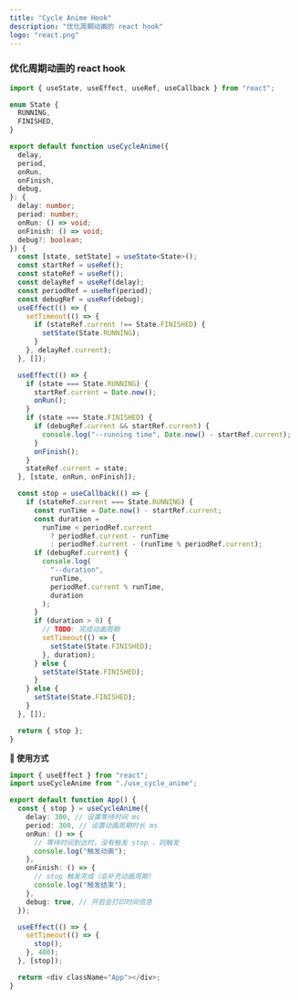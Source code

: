 ```yaml
---
title: "Cycle Anime Hook"
description: "优化周期动画的 react hook"
logo: "react.png"
---
```


### 优化周期动画的 react hook

```ts
import { useState, useEffect, useRef, useCallback } from "react";

enum State {
  RUNNING,
  FINISHED,
}

export default function useCycleAnime({
  delay,
  period,
  onRun,
  onFinish,
  debug,
}: {
  delay: number;
  period: number;
  onRun: () => void;
  onFinish: () => void;
  debug?: boolean;
}) {
  const [state, setState] = useState<State>();
  const startRef = useRef();
  const stateRef = useRef();
  const delayRef = useRef(delay);
  const periodRef = useRef(period);
  const debugRef = useRef(debug);
  useEffect(() => {
    setTimeout(() => {
      if (stateRef.current !== State.FINISHED) {
        setState(State.RUNNING);
      }
    }, delayRef.current);
  }, []);

  useEffect(() => {
    if (state === State.RUNNING) {
      startRef.current = Date.now();
      onRun();
    }
    if (state === State.FINISHED) {
      if (debugRef.current && startRef.current) {
        console.log("--running time", Date.now() - startRef.current);
      }
      onFinish();
    }
    stateRef.current = state;
  }, [state, onRun, onFinish]);

  const stop = useCallback(() => {
    if (stateRef.current === State.RUNNING) {
      const runTime = Date.now() - startRef.current;
      const duration =
        runTime < periodRef.current
          ? periodRef.current - runTime
          : periodRef.current - (runTime % periodRef.current);
      if (debugRef.current) {
        console.log(
          "--duration",
          runTime,
          periodRef.current % runTime,
          duration
        );
      }
      if (duration > 0) {
        // TODO: 完成动画周期
        setTimeout(() => {
          setState(State.FINISHED);
        }, duration);
      } else {
        setState(State.FINISHED);
      }
    } else {
      setState(State.FINISHED);
    }
  }, []);

  return { stop };
}
```

**🐠 使用方式**

```ts
import { useEffect } from "react";
import useCycleAnime from "./use_cycle_anime";

export default function App() {
  const { stop } = useCycleAnime({
    delay: 300, // 设置等待时间 ms
    period: 300, // 设置动画周期时长 ms
    onRun: () => {
      // 等待时间到达时，没有触发 stop ，则触发
      console.log("触发动画");
    },
    onFinish: () => {
      // stop 触发完成（会补充动画周期）
      console.log("触发结束");
    },
    debug: true, // 开启会打印时间信息
  });

  useEffect(() => {
    setTimeout(() => {
      stop();
    }, 400);
  }, [stop]);

  return <div className="App"></div>;
}
```
